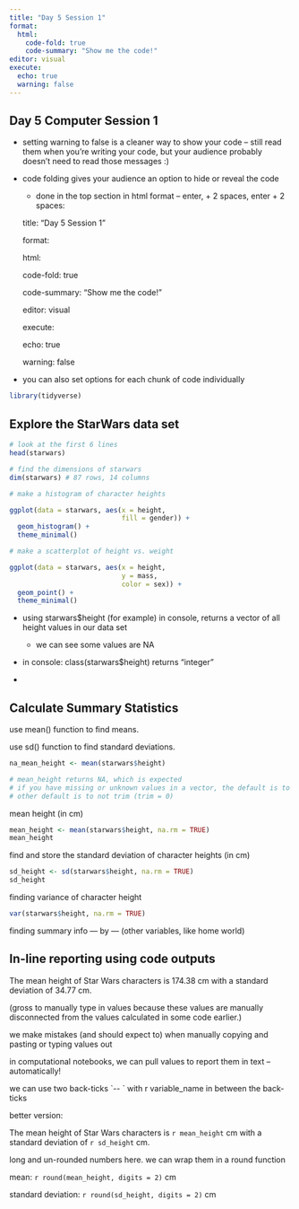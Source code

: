 ```yaml
---
title: "Day 5 Session 1"
format: 
  html: 
    code-fold: true
    code-summary: "Show me the code!"
editor: visual
execute:
  echo: true 
  warning: false 
---
```


## Day 5 Computer Session 1

-   setting warning to false is a cleaner way to show your code -- still read them when you're writing your code, but your audience probably doesn't need to read those messages :)

-   code folding gives your audience an option to hide or reveal the code

    -   done in the top section in html format -- enter, + 2 spaces, enter + 2 spaces:

    title: "Day 5 Session 1"

    format:

    html:

    code-fold: true

    code-summary: "Show me the code!"

    editor: visual

    execute:

    echo: true

    warning: false

-   you can also set options for each chunk of code individually

```r
library(tidyverse)
```

## Explore the StarWars data set

```r
# look at the first 6 lines
head(starwars)
```

```r
# find the dimensions of starwars
dim(starwars) # 87 rows, 14 columns 
```

```r
# make a histogram of character heights

ggplot(data = starwars, aes(x = height,
                            fill = gender)) +
  geom_histogram() +
  theme_minimal()
```

```r
# make a scatterplot of height vs. weight

ggplot(data = starwars, aes(x = height, 
                            y = mass, 
                            color = sex)) +
  geom_point() +
  theme_minimal()
```

-   using starwars\$height (for example) in console, returns a vector of all height values in our data set

    -   we can see some values are NA

-   in console: class(starwars\$height) returns "integer"

-   

## Calculate Summary Statistics

use mean() function to find means.

use sd() function to find standard deviations.

```r
na_mean_height <- mean(starwars$height)

# mean_height returns NA, which is expected
# if you have missing or unknown values in a vector, the default is to say NA because there are unknown values -- use na.rm (rm = remove), set to true or false -- NA values are to be stripped before finding the mean value. default is FALSE (this is why NA was returned)
# other default is to not trim (trim = 0)

```

mean height (in cm)

```r
mean_height <- mean(starwars$height, na.rm = TRUE)
mean_height
```

find and store the standard deviation of character heights (in cm)

```r
sd_height <- sd(starwars$height, na.rm = TRUE)
sd_height
```

finding variance of character height

```r
var(starwars$height, na.rm = TRUE)
```

finding summary info --- by --- (other variables, like home world)

## In-line reporting using code outputs

The mean height of Star Wars characters is 174.38 cm with a standard deviation of 34.77 cm.

(gross to manually type in values because these values are manually disconnected from the values calculated in some code earlier.)

we make mistakes (and should expect to) when manually copying and pasting or typing values out

in computational notebooks, we can pull values to report them in text -- automatically!

we can use two back-ticks \`\-- \` with r variable_name in between the back-ticks

better version:

The mean height of Star Wars characters is `r mean_height` cm with a standard deviation of `r sd_height` cm.

long and un-rounded numbers here. we can wrap them in a round function

mean: `r round(mean_height, digits = 2)` cm

standard deviation: `r round(sd_height, digits = 2)` cm

```r

```
